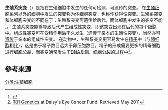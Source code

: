 '''生殖系突变'''（{{lang-en|Germline mutation}}）是指在生殖细胞中发生的任何可检测、可遗传的突变。
在[[生殖细胞系列|生殖细胞系列]]以外的细胞中发生的[[突变|突变]]称为体细胞突变，也称作获得性突变。生殖系突变和体细胞突变的不同在于：生殖系突变可遗传给后代，而体细胞中发生的突变不能<ref>{{Cite web |url=http://www.iciba.com/%E4%BD%93%E7%BB%86%E8%83%9E%E7%AA%81%E5%8F%98/ |title=存档副本 |access-date=2011-12-06 |archive-date=2016-03-17 |archive-url=https://web.archive.org/web/20160317003157/http://www.iciba.com/%e4%bd%93%e7%bb%86%e8%83%9e%e7%aa%81%e5%8f%98 |dead-url=no }}</ref>。
生殖系突变能够导致后代产生组成性突变，即该突变出现在后代的每个细胞中。组成性突变可在受精作用后不久发生（遗传于亲本的生殖性突变），当然亦可[[遗传|遗传]]于亲本的组成性突变。
在动物中，生殖系突变更容易发生在[[精子|精子]]中（与[[卵细胞|卵细胞]]相比），这是由于精子数目远大于卵细胞数目，精子的形成需要更多的精母细胞进行[[细胞分裂|细胞分裂]]，而突变通常发生于[[DNA复制|DNA复制]]、[[细胞分裂|细胞分裂]]的过程中<ref>[http://www.daisyfund.org/rb/about/genetics.html RB1 Genetics] {{webarchive|url=https://web.archive.org/web/20111126004753/http://www.daisyfund.org/rb/about/genetics.html |date=2011-11-26 }} at Daisy's Eye Cancer Fund. Retrieved May 2011</ref>。

== 參考來源 ==
{{reflist|1}}
[[分类:生殖细胞|分类:生殖细胞]]
